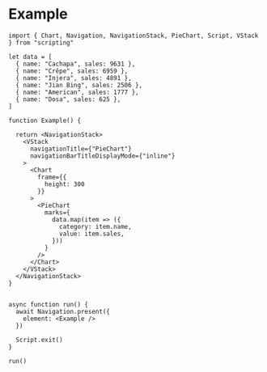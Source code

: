 # Example

```tsx
import { Chart, Navigation, NavigationStack, PieChart, Script, VStack } from "scripting"

let data = [
  { name: "Cachapa", sales: 9631 },
  { name: "Crêpe", sales: 6959 },
  { name: "Injera", sales: 4891 },
  { name: "Jian Bing", sales: 2506 },
  { name: "American", sales: 1777 },
  { name: "Dosa", sales: 625 },
]

function Example() {

  return <NavigationStack>
    <VStack
      navigationTitle={"PieChart"}
      navigationBarTitleDisplayMode={"inline"}
    >
      <Chart
        frame={{
          height: 300
        }}
      >
        <PieChart
          marks={
            data.map(item => ({
              category: item.name,
              value: item.sales,
            }))
          }
        />
      </Chart>
    </VStack>
  </NavigationStack>
}


async function run() {
  await Navigation.present({
    element: <Example />
  })

  Script.exit()
}

run()
```